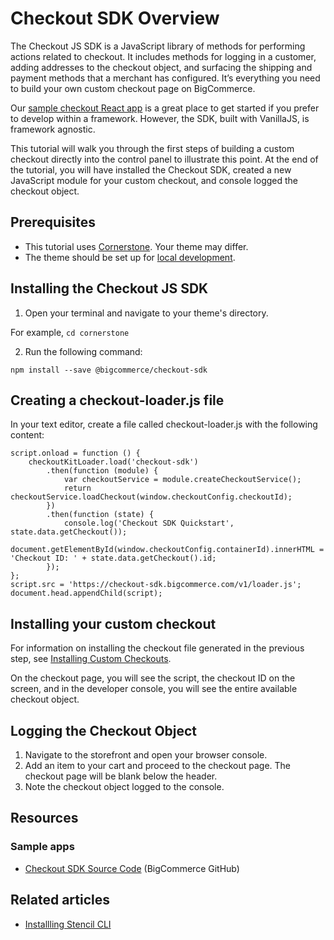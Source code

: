 # Checkout SDK Overview

 

The Checkout JS SDK is a JavaScript library of methods for performing actions related to checkout. It includes methods for logging in a customer, adding addresses to the checkout object, and surfacing the shipping and payment methods that a merchant has configured. It’s everything you need to build your own custom checkout page on BigCommerce.

Our [sample checkout React app](https://github.com/bigcommerce/checkout-js) is a great place to get started if you prefer to develop within a framework. However, the SDK, built with VanillaJS, is framework agnostic.



This tutorial will walk you through the first steps of building a custom checkout directly into the control panel to illustrate this point. At the end of the tutorial, you will have installed the Checkout SDK, created a new JavaScript module for your custom checkout, and console logged the checkout object.



## Prerequisites
* This tutorial uses [Cornerstone](https://github.com/bigcommerce/cornerstone). Your theme may differ.
* The theme should be set up for [local development](/stencil-docs/getting-started/installing-stencil).

## Installing the Checkout JS SDK

1. Open your terminal and navigate to your theme's directory.

For example, `cd cornerstone`

2. Run the following command:

`npm install --save @bigcommerce/checkout-sdk`

## Creating a checkout-loader.js file

In your text editor, create a file called checkout-loader.js with the following content:

```var script = document.createElement('script'); copy
script.onload = function () {
    checkoutKitLoader.load('checkout-sdk')
        .then(function (module) {
            var checkoutService = module.createCheckoutService();
            return checkoutService.loadCheckout(window.checkoutConfig.checkoutId);
        })
        .then(function (state) {
            console.log('Checkout SDK Quickstart', state.data.getCheckout());
            document.getElementById(window.checkoutConfig.containerId).innerHTML = 'Checkout ID: ' + state.data.getCheckout().id;
        });
};
script.src = 'https://checkout-sdk.bigcommerce.com/v1/loader.js';
document.head.appendChild(script);
```

## Installing your custom checkout
For information on installing the checkout file generated in the previous step, see [Installing Custom Checkouts](/stencil-docs/customizing-checkout/installing-custom-checkouts#prerequisites). 

On the checkout page, you will see the script, the checkout ID on the screen, and in the developer console, you will see the entire available checkout object.

## Logging the Checkout Object

1. Navigate to the storefront and open your browser console.
2. Add an item to your cart and proceed to the checkout page. The checkout page will be blank below the header.
3. Note the checkout object logged to the console.


## Resources

### Sample apps
* [Checkout SDK Source Code](https://github.com/bigcommerce/checkout-sdk-js) (BigCommerce GitHub)

## Related articles
* [Installling Stencil CLI](/stencil-docs/getting-started/installing-stencil)
